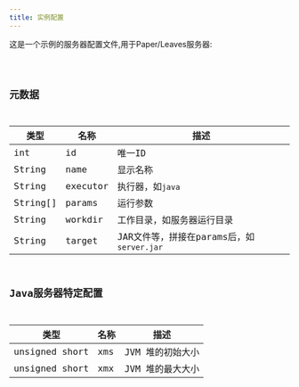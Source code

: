 ```yaml
---
title: 实例配置
---
```



这是一个示例的服务器配置文件,用于Paper/Leaves服务器:

<Code code={config} lang="yaml" title="instance.yaml"/>

## 元数据

| 类型       | 名称       | 描述                              |
|----------|----------|---------------------------------|
| int      | id       | 唯一ID                            |
| String   | name     | 显示名称                            |
| String   | executor | 执行器，如`java`                     |
| String[] | params   | 运行参数                            |
| String   | workdir  | 工作目录，如服务器运行目录                   |
| String   | target   | JAR文件等，拼接在params后，如`server.jar` |


## Java服务器特定配置

| 类型             | 名称  | 描述         |
|----------------|-----|------------|
| unsigned short | xms | JVM 堆的初始大小 |
| unsigned short | xmx | JVM 堆的最大大小 |